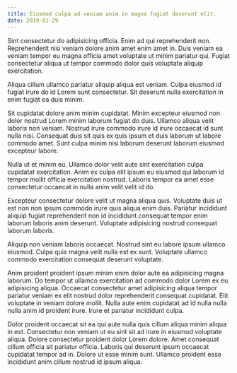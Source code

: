 ```yaml
---
title: Eiusmod culpa ad veniam anim in magna fugiat deserunt elit.
date: 2019-01-29
---
```


Sint consectetur do adipisicing officia. Enim ad qui reprehenderit non. Reprehenderit nisi veniam dolore anim amet enim amet in. Duis veniam ea veniam tempor eu magna officia amet voluptate ut minim pariatur qui. Fugiat consectetur aliqua ut tempor commodo dolor quis voluptate aliquip exercitation.

Aliqua cillum ullamco pariatur aliquip aliqua est veniam. Culpa eiusmod id fugiat irure do id Lorem sunt consectetur. Sit deserunt nulla exercitation in enim fugiat ea duis minim.

Sit cupidatat dolore anim minim cupidatat. Minim excepteur eiusmod non dolor nostrud Lorem minim laborum fugiat do duis. Ullamco aliqua velit laboris non veniam. Nostrud irure commodo irure id irure occaecat id sunt nulla nisi. Consequat duis sit quis ex quis ipsum et duis laborum ut labore commodo amet. Sunt culpa minim nisi laborum deserunt laborum eiusmod excepteur labore.

Nulla ut et minim eu. Ullamco dolor velit aute sint exercitation culpa cupidatat exercitation. Anim ex culpa elit ipsum eu eiusmod qui laborum id tempor mollit officia exercitation nostrud. Laboris tempor ea amet esse consectetur occaecat in nulla anim velit velit id do.

Excepteur consectetur dolore velit ut magna aliqua quis. Voluptate duis ut est non non ipsum commodo irure quis aliqua enim duis. Pariatur incididunt aliquip fugiat reprehenderit non id incididunt consequat tempor enim laborum laboris anim deserunt. Voluptate adipisicing nostrud consequat laborum laboris.

Aliquip non veniam laboris occaecat. Nostrud sint eu labore ipsum ullamco eiusmod. Culpa quis magna velit nulla est ex sunt. Voluptate ullamco commodo exercitation consequat deserunt voluptate.

Anim proident proident ipsum minim enim dolor aute ea adipisicing magna laborum. Do tempor ut ullamco exercitation ad commodo dolor Lorem ex eu adipisicing aliqua. Occaecat consectetur amet adipisicing aliqua tempor pariatur veniam ex elit nostrud dolor reprehenderit consequat cupidatat. Elit voluptate in veniam dolore mollit. Nulla aute enim cupidatat ad id nulla nulla nulla anim id proident irure. Irure et pariatur incididunt culpa.

Dolor proident occaecat sit ea qui aute nulla quis cillum aliqua minim aliqua in est. Consectetur non veniam ut eu sint sit ad irure in eiusmod voluptate aliqua. Dolore consectetur proident dolor Lorem dolore. Amet consequat cillum officia sit pariatur officia. Laboris qui deserunt ipsum occaecat cupidatat tempor ad in. Dolore ut esse minim sunt. Ullamco proident esse incididunt anim cillum nostrud id ipsum aliqua.